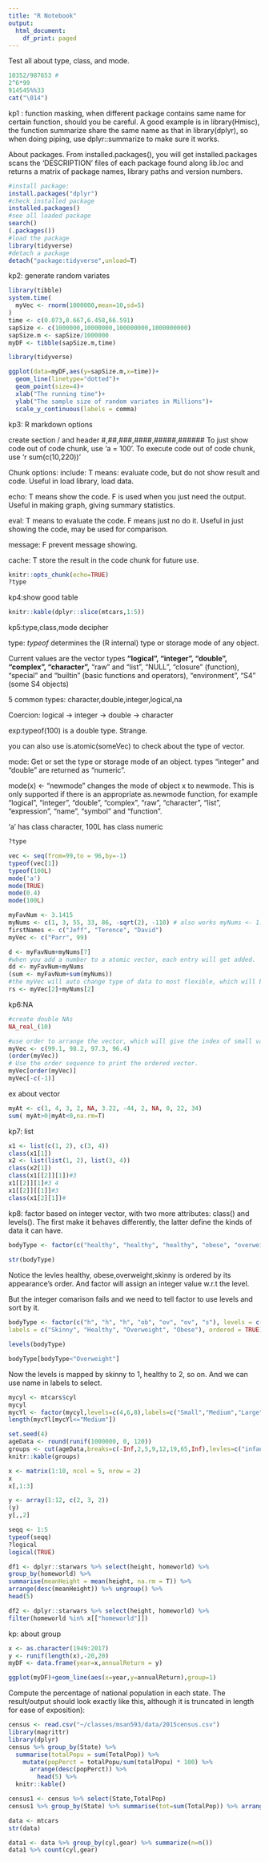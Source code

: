 ```yaml
---
title: "R Notebook"
output:
  html_document:
    df_print: paged
---
```

Test all about type, class, and  mode.
```r
10352/987653 #
2^6*99
914545%%33
cat("\014")
```

kp1 : function masking, when different package contains same name for certain function, should you be careful. A good example is in library(Hmisc), the function summarize share the same name as that in library(dplyr), so when doing piping, use dplyr::summarize to make sure it works. 

About packages.
From installed.packages(), you will get installed.packages scans the ‘DESCRIPTION’ files of each package found along lib.loc and returns a matrix of package names, library paths and version numbers.
```r
#install package:
install.packages("dplyr")
#check installed package
installed.packages()
#see all loaded package
search()
(.packages())
#load the package
library(tidyverse)
#detach a package
detach("package:tidyverse",unload=T)

```

kp2: generate random variates
```r
library(tibble)
system.time(
  myVec <- rnorm(1000000,mean=10,sd=5)
)
time <- c(0.073,0.667,6.458,66.591)
sapSize <- c(1000000,10000000,100000000,1000000000)
sapSize.m <- sapSize/1000000
myDF <- tibble(sapSize.m,time)

library(tidyverse)

ggplot(data=myDF,aes(y=sapSize.m,x=time))+
  geom_line(linetype="dotted")+
  geom_point(size=4)+
  xlab("The running time")+
  ylab("The sample size of random variates in Millions")+
  scale_y_continuous(labels = comma)
```


kp3: R markdown options

create section / 
and header #,##,###,####,#####,######
To just show code out of code chunk, use 'a = 100'.
To execute code out of code chunk, use 'r sum(c(10,220))'

Chunk options:
include: T means: evaluate code, but do not show result and code.
Useful in load library, load data.

echo: T means show the code. F is used when you just need the output. 
Useful in making graph, giving summary statistics.

eval: T means to evaluate the code. F means just no do it.
Useful in just showing the code, may be used for comparison.

message: F prevent message showing.

cache: T store the result in the code chunk for future use.


```r
knitr::opts_chunk(echo=TRUE)
?type

```


kp4:show good table
```r
knitr::kable(dplyr::slice(mtcars,1:5))
```

kp5:type,class,mode decipher

type:
*typeof* determines the (R internal) type or storage mode of any object.

Current values are the vector types **"logical", "integer", "double", "complex", "character",** "raw" and "list", "NULL", "closure" (function), "special" and "builtin" (basic functions and operators), "environment", "S4" (some S4 objects)

5 common types: 
character,double,integer,logical,na

Coercion: logical -> integer -> double -> character

exp:typeof(100) is a double type. Strange.

you can also use is.atomic(someVec) to check about the type of vector. 

mode: 
Get or set the type or storage mode of an object.
types "integer" and "double" are returned as "numeric".

mode(x) <- "newmode" changes the mode of object x to newmode. This is only supported if there is an appropriate as.newmode function, for example "logical", "integer", "double", "complex", "raw", "character", "list", "expression", "name", "symbol" and "function".

'a' has class character,
100L has class numeric

```r
?type

vec <- seq(from=99,to = 96,by=-1)
typeof(vec[1])
typeof(100L)
mode('a')
mode(TRUE)
mode(0.4)
mode(100L)

myFavNum <- 3.1415
myNums <- c(1, 3, 55, 33, 86, -sqrt(2), -110) # also works myNums <- 1:7
firstNames <- c("Jeff", "Terence", "David") 
myVec <- c("Parr", 99)

d <- myFavNum+myNums[7]
#when you add a number to a atomic vector, each entry will get added.
dd <- myFavNum+myNums
(sum <- myFavNum+sum(myNums))
#the myVec will auto change type of data to most flexible, which will be character.
rs <- myVec[2]+myNums[2]
```
kp6:NA
```r
#create double NAs
NA_real_(10)
```

```r
#use order to arrange the vector, which will give the index of small value to large value.
myVec <- c(99.1, 98.2, 97.3, 96.4)
(order(myVec))
# Use the order sequence to print the ordered vector.
myVec[order(myVec)]
myVec[-c(-1)]
```
ex about vector
```r
myAt <- c(1, 4, 3, 2, NA, 3.22, -44, 2, NA, 0, 22, 34)
sum( myAt>0|myAt<0,na.rm=T)
```
kp7: list
```r
x1 <- list(c(1, 2), c(3, 4))
class(x1[1])
x2 <- list(list(1, 2), list(3, 4))
class(x2[1])
class(x1[[2]][1])#3
x1[[2]][1]#3 4
x1[[2]][[1]]#3
class(x1[2][1])#
```

kp8: factor 
based on integer vector, with two more attributes:
class() and levels(). The first make it behaves differently,
the latter define the kinds of data it can have.

```r
bodyType <- factor(c("healthy", "healthy", "healthy", "obese", "overweight", "overweight", "skinny"))
                  
str(bodyType)
```
Notice the levles healthy, obese,overweight,skinny is ordered by its appearance's order. And factor will assign an integer value w.r.t the level. 

But the integer comarison fails and we need to tell factor to use levels and sort by it. 
```r
bodyType <- factor(c("h", "h", "h", "ob", "ov", "ov", "s"), levels = c("s", "h", "ov", "ob"),
labels = c("Skinny", "Healthy", "Overweight", "Obese"), ordered = TRUE)

levels(bodyType)

bodyType[bodyType<"Overweight"]
```

Now the levels is mapped by skinny to 1, healthy to 2, so on.
And we can use name in labels to select.

```r
mycyl <- mtcars$cyl
mycyl
mycYl <- factor(mycyl,levels=c(4,6,8),labels=c("Small","Medium","Large"),ordered = T)
length(mycYl[mycYl<="Medium"])
```

```r
set.seed(4)
ageData <- round(runif(1000000, 0, 120))
groups <- cut(ageData,breaks=c(-Inf,2,5,9,12,19,65,Inf),levles=c("infant", "toddler", "child", "tween", "teen", "adult", "senior"),labels = c("infant", "toddler", "child", "tween", "teen", "adult", "senior"),ordered=T)
knitr::kable(groups)
```

```r
x <- matrix(1:10, ncol = 5, nrow = 2)
x
x[,1:3]

y <- array(1:12, c(2, 3, 2))
(y)
y[,,2]
```
```r
seqq <- 1:5
typeof(seqq)
?logical
logical(TRUE)
```


```r
df1 <- dplyr::starwars %>% select(height, homeworld) %>%
group_by(homeworld) %>%
summarise(meanHeight = mean(height, na.rm = T)) %>%
arrange(desc(meanHeight)) %>% ungroup() %>%
head(5)

df2 <- dplyr::starwars %>% select(height, homeworld) %>%
filter(homeworld %in% x[["homeworld"]])
```


kp: about group
```r
x <- as.character(1949:2017)
y <- runif(length(x),-20,20)
myDF <- data.frame(year=x,annualReturn = y)

ggplot(myDF)+geom_line(aes(x=year,y=annualReturn),group=1)
```
Compute the percentage of national population in each state. The result/output should look exactly like this, although it is truncated in length for ease of exposition):
```r
census <- read.csv("~/classes/msan593/data/2015census.csv")
library(magrittr)
library(dplyr)
census %>% group_by(State) %>% 
  summarise(totalPopu = sum(TotalPop)) %>% 
    mutate(popPerct = totalPopu/sum(totalPopu) * 100) %>% 
      arrange(desc(popPerct)) %>% 
        head(5) %>% 
  knitr::kable()

census1 <- census %>% select(State,TotalPop)
census1 %>% group_by(State) %>% summarise(tot=sum(TotalPop)) %>% arrange(desc(tot))
```



```r
data <- mtcars
str(data)

data1 <- data %>% group_by(cyl,gear) %>% summarize(n=n())
data1 %>% count(cyl,gear)
```





